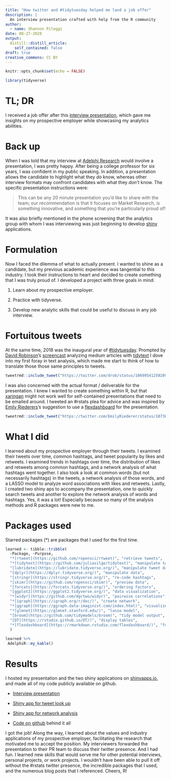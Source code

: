 ```yaml
---
title: "How twitter and #tidytuesday helped me land a job offer"
description: |
  An interview presentation crafted with help from the R community
author:
  - name: Shannon Pileggi
date: 08-27-2020
output:
  distill::distill_article:
    self_contained: false
draft: true
creative_commons: CC BY
---
```


```r
knitr::opts_chunk$set(echo = FALSE)
```

```r
library(tidyverse)
```


# TL; DR

I received a job offer after this [interview presentation](https://spileggi.shinyapps.io/Pileggi_presentation_shiny/), which gave me insights on my prospective employer while showcasing my analytics abilities.  

# Back up

When I was told that my interview at [Adelphi Research](https://adelphiresearch.com/) would involve a presentation, I was pretty happy. After being a college professor for six years, I was confident in my public speaking. In addition, a presentation allows the candidate to highlight what they _do_ know, whereas other interview formats may confront candidates with what they _don't_ know. The specific presentation instructions were:

> This can be any 20 minute presentation you’d like to share with the team; our recommendation is that it focuses on Market Research, is something innovative, and something that you’re particularly proud of!

It was also briefly mentioned in the phone screening that the analytics group with whom I was interviewing was just beginning to develop [shiny](https://shiny.rstudio.com/) applications.  

# Formulation

Now I faced the dilemma of what to actually present. I wanted to shine as a candidate, but my previous academic experience was tangential to this industry. I took their instructions to heart and decided to create something that I was truly proud of. I developed a project with three goals in mind:

 1. Learn about my prospective employer.
 
 2. Practice with tidyverse.
 
 3. Develop new analytic skills that could be useful to discuss in any job interview.  

# Fortuitous tweets

At the same time, 2018 was the inaugural year of [#tidytuesday](https://github.com/rfordatascience/tidytuesday). Prompted by [David Robinson](https://twitter.com/drob)'s [screencast](https://www.youtube.com/watch?v=C69QyycHsgE) analyzing medium articles with [tidytext](https://github.com/juliasilge/tidytext) I dove into my first foray in text analysis, which made me start to think of how to translate those those same principles to tweets.

```r
tweetrmd::include_tweet("https://twitter.com/drob/status/1069954125020958720")
```

I was also concerned with the actual format / deliverable for the presentation. I knew I wanted to create something within R, but that [xaringan](https://bookdown.org/yihui/rmarkdown/xaringan.html) might not work well for self-contained presentations that need to be emailed around. I tweeted an #rstats plea for advice and was inspired by [Emily Riederers](https://twitter.com/EmilyRiederer)'s suggestion to use a [flexdashboard](https://rmarkdown.rstudio.com/flexdashboard/index.html) for the presentation.  


```r
tweetrmd::include_tweet("https://twitter.com/EmilyRiederer/status/1073001289339027456")
```


# What I did
 
I learned about my prospective employer through their tweets. I examined their tweets over time, common hashtags, and tweet popularity by likes and retweets.  I examined trends in hashtags over time, the distribution of likes and retweets among common hashtags, and a network analysis of what hashtags went together. I also took a look at common words (but not necessarily hashtags) in the tweets, a network analysis of those words, and a LASSO model to analyze word associations with likes and retweets.  Lastly, I created two shiny aps to accompany the presentation, one to quickly search tweets and another to explore the network analysis of words and hashtags. Yes, it was a lot!  Especially because so many of the analysis methods and R packages were new to me.  

# Packages used   

Starred packages (*) are packages that I used for the first time.

```r
learned <- tibble::tribble(
  ~Package, ~Purpose,
  "*[rtweet](https://github.com/ropensci/rtweet)", "retrieve tweets",
  "*[tidytext](https://github.com/juliasilge/tidytext)", "manipulate tweet text",
  "[lubridate](https://lubridate.tidyverse.org/)", "manipulate tweet dates",
  "[dplyr](https://dplyr.tidyverse.org/)", "manipulate data", 
  "[stringr](https://stringr.tidyverse.org/)", "re-code hashtags", 
  "[skimr](https://github.com/ropensci/skimr)", "preview data", 
  "[forcats](https://forcats.tidyverse.org/)", "ordering factors", 
  "[ggplot2](https://ggplot2.tidyverse.org/)", "data visualization", 
  "*[widyr](https://github.com/dgrtwo/widyr)", "pairwise correlations", 
  "*[igraph](https://igraph.org/r/doc/)", "create network", 
  "*[ggraph](https://ggraph.data-imaginist.com/index.html)", "visualize network", 
  "*[glmnet](https://glmnet.stanford.edu/)", "lasso model",
  "[broom](https://github.com/tidymodels/broom)", "tidy model output",
  "[DT](https://rstudio.github.io/DT/)", "display tables",
  "*[flexdashboard](https://rmarkdown.rstudio.com/flexdashboard/)", "format presentation"
  )
```



```r
learned %>% 
 AdelphiR::my_kable()
```



# Results

I hosted my presentation and the two shiny applications on [shinyapps.io](https://www.shinyapps.io/), and made all of my code publicly available on github. 

  * [Interview presentation](https://spileggi.shinyapps.io/Pileggi_presentation_shiny/) 
  
  * [Shiny app for tweet look up](https://spileggi.shinyapps.io/tweet_lookup/)  
  * [Shiny app for network analysis](https://spileggi.shinyapps.io/tweet_network/)
  
  * [Code on github](https://github.com/shannonpileggi/Adelphi-tweets) behind it all

I got the job!  Along the way, I learned about the values and industry applications of my prospective employer, facilitating the research that motivated me to accept the position. My interviewers forwarded the presentation to their PR team to discuss their twitter presence. And I had fun. I learned new skills that would serve me for other potential interviews, personal projects, or work projects. I wouldn't have been able to pull it off without the #rstats twitter presence, the incredible packages that I used, and the numerous blog posts that I referenced.  Cheers, R!   